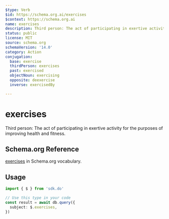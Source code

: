 ```yaml
---
$type: Verb
$id: https://schema.org.ai/exercises
$context: https://schema.org.ai
name: exercises
description: Third person: The act of participating in exertive activity for the purposes of improving health and fitness.
status: public
license: MIT
source: schema.org
schemaVersion: '14.0'
category: Action
conjugation:
  base: exercise
  thirdPerson: exercises
  past: exercised
  objectNoun: exercising
  opposite: deexercise
  inverse: exercisedBy

---
```


# exercises

Third person: The act of participating in exertive activity for the purposes of improving health and fitness.

## Schema.org Reference

[exercises](https://schema.org/ExerciseAction) in Schema.org vocabulary.

## Usage

```typescript
import { $ } from 'sdk.do'

// Use this type in your code
const result = await db.query({
  subject: $.exercises,
})
```
